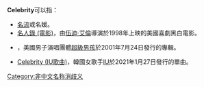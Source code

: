 '''Celebrity'''可以指：
* [[名流|名流]]或名媛。
* [[名人錄_(電影)|名人錄 (電影)]]，由[[伍迪·艾倫|伍迪·艾倫]]導演於1998年上映的美國喜劇黑白電影。
* {{le|Celebrity (album)}}，美國男子演唱團體[[超級男孩|超級男孩]]於2001年7月24日發行的專輯。
* [[Celebrity_(IU歌曲)|Celebrity (IU歌曲)]]，韓國女歌手[[IU_(歌手)|IU]]於2021年1月27日發行的單曲。

{{disambig}}

[[Category:非中文名称消歧义|Category:非中文名称消歧义]]